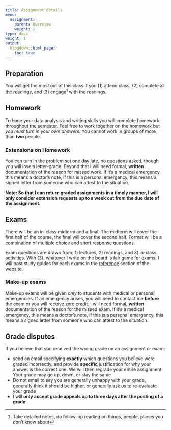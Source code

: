 ```yaml
---
title: Assignment details
menu:
  assignment:
    parent: Overview
    weight: 1
type: docs
weight: 1
output:
  blogdown::html_page:
    toc: true
---
```



## Preparation

You will get the most out of this class if you (1) attend class, (2) complete all the readings, and (3) engage^[Take detailed notes, do follow-up reading on things, people, places you don't know about]  with the readings.



## Homework

To hone your data analysis and writing skills you will complete homework throughout the semester. Feel free to work together on the homework but *you must turn in your own answers.* You cannot work in groups of more than **two** people.


### Extensions on Homework


You can turn in the problem set one day late, no questions asked, though you will lose a letter-grade. Beyond that I will need formal, **written** documentation of the reason for missed work. If it's a medical emergency, this means a doctor's note, if this is a personal emergency, this means a signed letter from someone who can attest to the situation. 


**Note: So that I can return graded assignments in a timely manner, I will only consider extension requests up to a week out from the due date of the assignment.**


## Exams

There will be an in-class midterm and a final. The midterm will cover the first half of the course, the final will cover the second half. Format will be a combination of multiple choice and short response questions.


Exam questions are drawn from: 1) lectures, 2) readings, and 3) in-class activities. With (3), whatever I write on the board is fair game for exams. I will post study guides for each exams in the [reference](/reference/) section of the website. 



### Make-up exams

Make-up exams will be given *only* to students with medical or personal emergencies. If an emergency arises, you will need to contact me **before** the exam or you will receive zero credit. I will need formal, **written** documentation of the reason for the missed exam. If it's a medical emergency, this means a doctor's note, if this is a personal emergency, this means a signed letter from someone who can attest to the situation. 


## Grade disputes


If you believe that you received the wrong grade on an assignment or exam:


- send an email specifying **exactly** which questions you believe were graded incorrectly, and provide **specific** justification for why your answer is the correct one. We will then regrade your entire assignment. Your grade may go up, down, or stay the same
- Do not email to say you are generally unhappy with your grade, generally think it should be higher, or generally ask us to re-evaluate your grade
- I will **only accept grade appeals up to three days after the posting of a grade**
